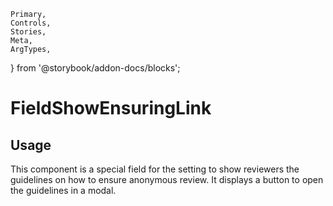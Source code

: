 	Primary,
	Controls,
	Stories,
	Meta,
	ArgTypes,
} from '@storybook/addon-docs/blocks';


<Meta of={FieldShowEnsuringLinkStories} />

# FieldShowEnsuringLink

## Usage

This component is a special field for the setting to show reviewers the guidelines on how to ensure anonymous review. It displays a button to open the guidelines in a modal.

<Primary />
<Controls />
<Stories />
